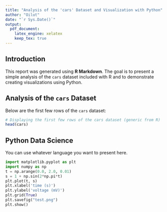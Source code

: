```yaml
---
title: "Analysis of the 'cars' Dataset and Visualization with Python"
author: "Oilut"
date: "`r Sys.Date()`"
output: 
  pdf_document:
    latex_engine: xelatex
    keep_tex: true
---
```


## Introduction

This report was generated using **R Markdown**. The goal is to present a simple analysis of the `cars` dataset included with R and to demonstrate creating visualizations using Python.

## Analysis of the `cars` Dataset

Below are the first few rows of the `cars` dataset:

```r
# Displaying the first few rows of the cars dataset (generic from R)
head(cars)
```

## Python Data Science

You can use whatever language you want to present here.

```python
import matplotlib.pyplot as plt
import numpy as np
t = np.arange(0.0, 2.0, 0.01)
s = 1 + np.sin(2*np.pi*t)
plt.plot(t, s)
plt.xlabel('time (s)')
plt.ylabel('voltage (mV)')
plt.grid(True)
plt.savefig("test.png")
plt.show()
```
